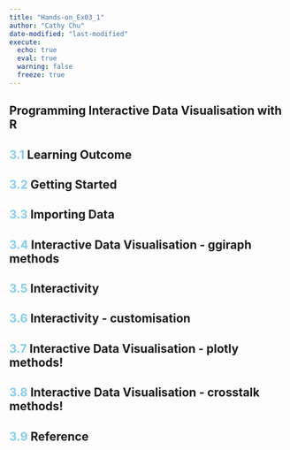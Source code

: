```yaml
---
title: "Hands-on_Ex03_1"
author: "Cathy Chu"
date-modified: "last-modified" 
execute:
  echo: true 
  eval: true 
  warning: false 
  freeze: true
---
```


## **Programming Interactive Data Visualisation with R**

## [3.1]{style="color:skyblue"} Learning Outcome

## [3.2]{style="color:skyblue"} Getting Started

## [3.3]{style="color:skyblue"} Importing Data

## [3.4]{style="color:skyblue"} Interactive Data Visualisation - ggiraph methods

## [3.5]{style="color:skyblue"} Interactivity

## [3.6]{style="color:skyblue"} Interactivity - customisation

## [3.7]{style="color:skyblue"} Interactive Data Visualisation - plotly methods!

## [3.8]{style="color:skyblue"} Interactive Data Visualisation - crosstalk methods!

## [3.9]{style="color:skyblue"} Reference
